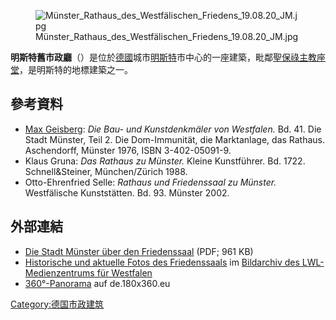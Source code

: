[[File:Münster_Rathaus_des_Westfälischen_Friedens_19.08.20_JM.jpg|thumb]]

'''明斯特舊市政廳'''（{{lang-de|Historisches Rathaus Münster}}）是位於[[德國|德國]]城市[[明斯特|明斯特]]市中心的一座建築，毗鄰[[聖保祿主教座堂_(明斯特)|聖保祿主教座堂]]，是明斯特的地標建築之一。
==參考資料==
* [[Max_Geisberg|Max Geisberg]]: ''Die Bau- und Kunstdenkmäler von Westfalen.'' Bd. 41. Die Stadt Münster, Teil 2. Die Dom-Immunität, die Marktanlage, das Rathaus. Aschendorff, Münster 1976, ISBN 3-402-05091-9.
* Klaus Gruna: ''Das Rathaus zu Münster.'' Kleine Kunstführer. Bd. 1722. Schnell&Steiner, München/Zürich 1988.
* Otto-Ehrenfried Selle: ''Rathaus und Friedenssaal zu Münster.'' Westfälische Kunststätten. Bd. 93. Münster 2002. {{ISSN|0930-3952}}
==外部連結==
{{Commonscat|Historisches Rathaus (Münster)|Historisches Rathaus Münster}}
* [http://www.muenster.de/stadt/tourismus/pdf/friedenssaalflyer.pdf Die Stadt Münster über den Friedenssaal] {{Wayback|url=http://www.muenster.de/stadt/tourismus/pdf/friedenssaalflyer.pdf |date=20081127231328 }} (PDF; 961 KB)
* [http://www.lwl.org/marsLWL/instance/ko.xhtml?oid=5934 Historische und aktuelle Fotos des Friedenssaals] {{Wayback|url=http://www.lwl.org/marsLWL/instance/ko.xhtml?oid=5934 |date=20151206214657 }} im [[Bildarchiv_des_LWL-Medienzentrums_für_Westfalen|Bildarchiv des LWL-Medienzentrums für Westfalen]]
* [http://www.180x360.eu/pano/de-muenster/ 360°-Panorama] {{Wayback|url=http://www.180x360.eu/pano/de-muenster/ |date=20130720040318 }} auf de.180x360.eu
[[Category:德国市政建筑|Category:德国市政建筑]]